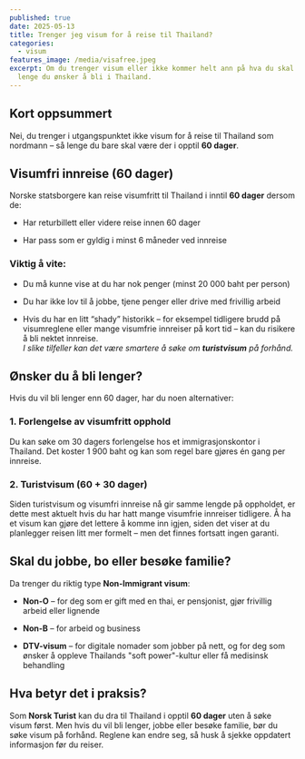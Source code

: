 ```yaml
---
published: true
date: 2025-05-13
title: Trenger jeg visum for å reise til Thailand?
categories:
  - visum
features_image: /media/visafree.jpeg
excerpt: Om du trenger visum eller ikke kommer helt ann på hva du skal og hvor
  lenge du ønsker å bli i Thailand.
---
```

## **Kort oppsummert**

Nei, du trenger i utgangspunktet ikke visum for å reise til Thailand som nordmann – så lenge du bare skal være der i opptil **60 dager**.

## **Visumfri innreise (60 dager)**

Norske statsborgere kan reise visumfritt til Thailand i inntil **60 dager** dersom de:

*   Har returbillett eller videre reise innen 60 dager
    
*   Har pass som er gyldig i minst 6 måneder ved innreise
    

### **Viktig å vite:**

*   Du må kunne vise at du har nok penger (minst 20 000 baht per person)
    
*   Du har ikke lov til å jobbe, tjene penger eller drive med frivillig arbeid
    
*   Hvis du har en litt “shady” historikk – for eksempel tidligere brudd på visumreglene eller mange visumfrie innreiser på kort tid – kan du risikere å bli nektet innreise.  
    _I slike tilfeller kan det være smartere å søke om_ **_turistvisum_** _på forhånd._
    

## **Ønsker du å bli lenger?**

Hvis du vil bli lenger enn 60 dager, har du noen alternativer:

### **1\. Forlengelse av visumfritt opphold**

Du kan søke om 30 dagers forlengelse hos et immigrasjonskontor i Thailand. Det koster 1 900 baht og kan som regel bare gjøres én gang per innreise.

### **2\. Turistvisum (60 + 30 dager)**

Siden turistvisum og visumfri innreise nå gir samme lengde på oppholdet, er dette mest aktuelt hvis du har hatt mange visumfrie innreiser tidligere. Å ha et visum kan gjøre det lettere å komme inn igjen, siden det viser at du planlegger reisen litt mer formelt – men det finnes fortsatt ingen garanti.

## **Skal du jobbe, bo eller besøke familie?**

Da trenger du riktig type **Non-Immigrant visum**:

*   **Non-O** – for deg som er gift med en thai, er pensjonist, gjør frivillig arbeid eller lignende
    
*   **Non-B** – for arbeid og business
    
*   **DTV-visum** – for digitale nomader som jobber på nett, og for deg som ønsker å oppleve Thailands "soft power"-kultur eller få medisinsk behandling
    

## **Hva betyr det i praksis?**

Som **Norsk Turist** kan du dra til Thailand i opptil **60 dager** uten å søke visum først. Men hvis du vil bli lenger, jobbe eller besøke familie, bør du søke visum på forhånd. Reglene kan endre seg, så husk å sjekke oppdatert informasjon før du reiser.